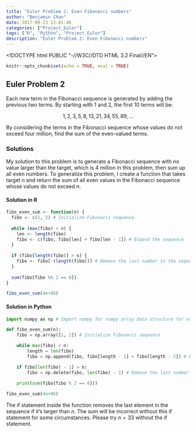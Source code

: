```yaml
---
title: "Euler Problem 2: Even Fibonacci numbers"
author: "Benjamin Chan"
date: 2017-09-23 12:01:46
categories: ["Project_Euler"]
tags: ["R", "Python", "Project_Euler"]
description: "Euler Problem 2: Even Fibonacci numbers"
---
```


<!DOCTYPE html PUBLIC "-//W3C//DTD HTML 3.2 Final//EN">
<html>
<head>
<title>Mathedemo</title>
<script type="text/x-mathjax-config">
  MathJax.Hub.Config({tex2jax: {inlineMath: [['$','$'], ['\\(','\\)']]}});
</script>
<script type="text/javascript" async
  src="https://cdnjs.cloudflare.com/ajax/libs/mathjax/2.7.2/MathJax.js?config=TeX-MML-AM_CHTML">
</script>
</head>

```r
knitr::opts_chunk$set(echo = TRUE, eval = TRUE)
```

## Euler Problem 2

Each new term in the Fibonacci sequence is generated by adding the previous two terms. By starting with 1 and 2, the first 10 terms will be:

$$1, 2, 3, 5, 8, 13, 21, 34, 55, 89, ...$$

By considering the terms in the Fibonacci sequence whose values do not exceed four million, find the sum of the even-valued terms.

### Solutions

My solution to this problem is to generate a Fibonacci sequence with no value larger than the target, which is 4 million in this problem, then sum up all even numbers. To generalize this problem, I create a function that takes target $n$ and return the sum of all even values in the Fibonacci sequence whose values do not exceed $n$.

#### Solution in R
```r
fibo_even_sum <- function(n) {
  fibo <- c(1, 2) # Initialize Fibonacci sequence
  
  while (max(fibo) < n) {
    len <- length(fibo)
    fibo <- c(fibo, fibo[len] + fibo[len - 1]) # Expand the sequence
  }
  
  if (fibo[length(fibo)] > n) {
    fibo <- fibo[-(length(fibo))] # Remove the last number in the sequence if it's larger than n
  } 
  
  sum(fibo[fibo %% 2 == 0])
}

fibo_even_sum(4e+06)
```

#### Solution in Python
```python
import numpy as np # Import numpy for numpy array data structure for vectorized computation

def fibo_even_sum(n):
    fibo = np.array([1, 2]) # Initialize Fibonacci sequence

    while max(fibo) < n:
        length = len(fibo)
        fibo = np.append(fibo, fibo[length - 1] + fibo[length - 2]) # Expand the sequence

    if fibo[len(fibo) - 1] > n:
        fibo = np.delete(fibo, len(fibo) - 1) # Remove the last number in the sequence if it's larger than n

    print(sum(fibo[fibo % 2 == 0]))
    
fibo_even_sum(4e+06)
```

The if statement inside the function removes the last element in the sequence if it's larger than $n$. The sum will be incorrect without this if statement for some circumstances. Please try $n = 33$ without the if statement.
